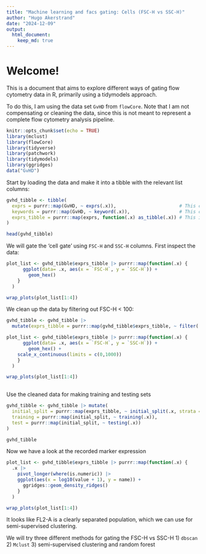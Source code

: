 ```yaml
---
title: "Machine learning and facs gating: Cells (FSC-H vs SSC-H)"
author: "Hugo Akerstrand"
date: "2024-12-09"
output: 
  html_document: 
    keep_md: true
---
```


# Welcome!

This is a document that aims to explore different ways of gating flow cytometry
data in R, primarily using a tidymodels approach.

To do this, I am using the data set `GvHD` from `flowCore`. Note that I am not 
compensating or cleaning the data, since this is not meant to represent a complete
flow cytometry analysis pipeline.

```r
knitr::opts_chunk$set(echo = TRUE)
library(mclust)
library(flowCore)
library(tidyverse)
library(patchwork)
library(tidymodels)
library(ggridges)
data("GvHD")
```

Start by loading the data and make it into a tibble with the relevant list columns:

```r

gvhd_tibble <- tibble(
  exprs = purrr::map(GvHD, ~ exprs(.x)),                       # This contains detector information
  keywords = purrr::map(GvHD, ~ keyword(.x)),                  # This contains meta data
  exprs_tibble = purrr::map(exprs, function(.x) as_tibble(.x)) # This is for plotting
)

head(gvhd_tibble)
```

We will gate the 'cell gate' using `FSC-H` and `SSC-H` columns. First inspect the data:

```r
plot_list <- gvhd_tibble$exprs_tibble |> purrr::map(function(.x) {
      ggplot(data= .x, aes(x = `FSC-H`, y = `SSC-H`)) +
        geom_hex()
    }
  )

wrap_plots(plot_list[1:4])
```

We clean up the data by filtering out FSC-H < 100:

```r
gvhd_tibble <- gvhd_tibble |> 
  mutate(exprs_tibble = purrr::map(gvhd_tibble$exprs_tibble, ~ filter(.x, `FSC-H` > 99)))

plot_list <- gvhd_tibble$exprs_tibble |> purrr::map(function(.x) {
      ggplot(data= .x, aes(x = `FSC-H`, y = `SSC-H`)) +
        geom_hex() +
    scale_x_continuous(limits = c(0,1000))
    }
  )

wrap_plots(plot_list[1:4])
  
```

Use the cleaned data for making training and testing sets

```r
gvhd_tibble <- gvhd_tibble |> mutate(
  initial_split = purrr::map(exprs_tibble, ~ initial_split(.x, strata = `FSC-H`, prop = 0.8)),
  training = purrr::map(initial_split, ~ training(.x)),
  test = purrr::map(initial_split, ~ testing(.x))
)

gvhd_tibble
```

Now we have a look at the recorded marker expression

```r
plot_list <- gvhd_tibble$exprs_tibble |> purrr::map(function(.x) {
  .x |> 
    pivot_longer(where(is.numeric)) |>
    ggplot(aes(x = log10(value + 1), y = name)) +
      ggridges::geom_density_ridges() 
    }
  )

wrap_plots(plot_list[1:4])

```

It looks like FL2-A is a clearly separated population, which we can use for 
semi-supervised clustering.

We will try three different methods for gating the FSC-H vs SSC-H
1) `dbscan`
2) `Mclust`
3) semi-supervised clustering and random forest